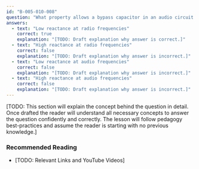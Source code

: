 ```yaml
---
id: "B-005-010-008"
question: "What property allows a bypass capacitor in an audio circuit to divert an interfering RF signal?"
answers:
  - text: "Low reactance at radio frequencies"
    correct: true
    explanation: "[TODO: Draft explanation why answer is correct.]"
  - text: "High reactance at radio frequencies"
    correct: false
    explanation: "[TODO: Draft explanation why answer is incorrect.]"
  - text: "Low reactance at audio frequencies"
    correct: false
    explanation: "[TODO: Draft explanation why answer is incorrect.]"
  - text: "High reactance at audio frequencies"
    correct: false
    explanation: "[TODO: Draft explanation why answer is incorrect.]"
---
```


[TODO: This section will explain the concept behind the question in detail. Once drafted the reader will understand all necessary concepts to answer the question confidently and correctly. The lesson will follow pedagogy best-practices and assume the reader is starting with no previous knowledge.]

### Recommended Reading

- [TODO: Relevant Links and YouTube Videos]
